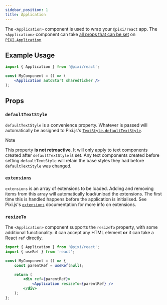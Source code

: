 ```yaml
---
sidebar_position: 1
title: Application
---
```


The `<Application>` component is used to wrap your `@pixi/react` app. The `<Application>` component can take [all props that can be set][pixi-ApplicationOptions] on [`PIXI.Application`][pixi-Application].

## Example Usage

```jsx
import { Application } from '@pixi/react';

const MyComponent = () => (
    <Application autoStart sharedTicker />
);
```

## Props

### `defaultTextStyle`

`defaultTextStyle` is a convenience property. Whatever is passed will automatically be assigned to Pixi.js's [`TextStyle.defaultTextStyle`][pixi-defaultTextStyle].

> [!NOTE]
> This property **is not retroactive**. It will only apply to text components created after `defaultTextStyle` is set. Any text components created before setting `defaultTextStyle` will retain the base styles they had before `defaultTextStyle` was changed.

### `extensions`

`extensions` is an array of extensions to be loaded. Adding and removing items from this array will automatically load/unload the extensions. The first time this is handled happens before the application is initialised. See Pixi.js's [`extensions`][pixi-extensions] documentation for more info on extensions.

### `resizeTo`

The `<Application>` component supports the `resizeTo` property, with some additional functionality: it can accept any HTML element **or** it can take a React `ref` directly.

```jsx
import { Application } from '@pixi/react';
import { useRef } from 'react';

const MyComponent = () => {
    const parentRef = useRef(null);

    return (
        <div ref={parentRef}>
            <Application resizeTo={parentRef} />
        </div>
    );
};
```

[pixi-Application]: https://pixijs.download/release/docs/app.Application.html
[pixi-ApplicationOptions]: https://pixijs.download/release/docs/app.ApplicationOptions.html
[pixi-defaultTextStyle]: https://pixijs.download/release/docs/text.TextStyle.html#defaultTextStyle
[pixi-extensions]: https://pixijs.download/release/docs/extensions.html
